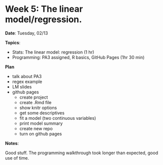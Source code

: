 # Week 5: The linear model/regression.

**Date**: Tuesday, 02/13 

**Topics**: 

- Stats: The linear model: regression (1 hr)
- Programming: PA3 assigned, R basics, GitHub Pages (1hr 30 min)

**Plan**

- talk about PA3
- regex example
- LM slides
- github pages
	- create project
	- create .Rmd file
	- show knitr options
	- get some descriptives
	- fit a model (two continuous variables)
	- print model summary
	- create new repo
	- turn on github pages 

**Notes**: 

Good stuff. The programming walkthrough took longer than expected, good 
use of time. 